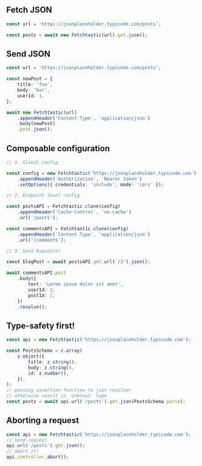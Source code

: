 ## Fetch JSON

```typescript
const url = 'https://jsonplaceholder.typicode.com/posts';

const posts = await new Fetchtastic(url).get.json();
```

## Send JSON

```typescript
const url = 'https://jsonplaceholder.typicode.com/posts';

const newPost = {
    title: 'foo',
    body: 'bar',
    userId: 1,
};

await new Fetchtastic(url)
    .appendHeader('Content-Type', 'application/json')
    .body(newPost)
    .post.json();
```

## Composable configuration

```typescript
// 1. Global config

const config = new Fetchtastic('https://jsonplaceholder.typicode.com')
    .appendHeader('Authorization', 'Bearer token')
    .setOptions({ credentials: 'include', mode: 'cors' });

// 2. Endpoint level config

const postsAPI = Fetchtastic.clone(config)
    .appendHeader('Cache-Control', 'no-cache')
    .url('/posts');

const commentsAPI = Fetchtastic.clone(config)
    .appendHeader('Content-Type', 'application/json')
    .url('/comments');

// 3. Send Requests!

const blogPost = await postsAPI.get.url('/2').json();

await commentsAPI.post
    .body({
        text: 'Lorem ipsum dolor sit amet',
        userId: 1,
        postId: 2,
    })
    .resolve();
```

## Type-safety first!

```typescript
const api = new Fetchtastic('https://jsonplaceholder.typicode.com');

const PostsSchema = z.array(
    z.object({
        title: z.string(),
        body: z.string(),
        id: z.number(),
    }),
);
// passing assertion function to json resolver
// otherwise result is `unknown` type
const posts = await api.url('/posts').get.json(PostsSchema.parse);
```

## Aborting a request

```typescript
const api = new Fetchtastic('https://jsonplaceholder.typicode.com');
// send request
api.url('/posts').get.json();
// abort it!
api.controller.abort();
```
